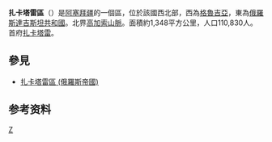 {{Infobox settlement
| name                   = 扎卡塔雷區
| type                   = [[阿塞拜疆行政区划|区]]
| image_skyline          =
| image_caption          =
| image_map              = Zaqatala District in Azerbaijan 2021.svg
| map_caption            = 在阿塞拜疆的位置
| parts_type = 定居点<ref name="preslib">{{cite web |url=https://files.preslib.az/projects/azerbaijan/gl2.pdf |title=İnzibati-ərazi vahidləri |author=<!--Not stated--> |date= |website=preslib.az |publisher= |access-date=2021-02-28 |quote= |archive-date=2021-05-12 |archive-url=https://web.archive.org/web/20210512173320/https://files.preslib.az/projects/azerbaijan/gl2.pdf }}</ref>
| parts = 63
| established_title       = 建立
| established_date        = 1930-08-08
| subdivision_type       = [[国家|国家]]
| subdivision_name       = {{flag|Azerbaijan}}
| subdivision_type1      = [[阿塞拜疆行政区划|经济区]]
| subdivision_name1 = {{tsl|en|Shaki-Zagatala Economic Region||Shaki-Zagatala}}
| population_as_of       = {{tsl|en|Census in Azerbaijan||2020}}
| population_total       = 129800
| population_footnotes   = <ref name="statgov">{{cite web |url=https://www.stat.gov.az/source/demoqraphy/ap/az/population_2020.zip |title=Population of Azerbaijan |author=<!--Not stated--> |date= |website=stat.gov.az |publisher=[[阿塞拜疆国家统计委员会|State Statistics Committee]] |access-date=2021-02-22 |quote= |archive-date=2020-06-30 |archive-url=https://web.archive.org/web/20200630134755/https://www.stat.gov.az/source/demoqraphy/ap/az/population_2020.zip }}</ref>
| timezone               = [[阿塞拜疆标准时间|AZT]]
| utc_offset = +4
| area_total_km2         = 1350
| population_density_km2 = auto
| postal_code            = 62
| seat_type              = 首府
| seat                   = [[扎卡塔雷|扎卡塔雷]]
| website = {{URL|zaqatala-ih.gov.az}}
}}
'''扎卡塔雷區'''（{{lang-az|Zaqatala}}）是[[阿塞拜疆|阿塞拜疆]]的一個區，位於該國西北部，西為[[格魯吉亞|格魯吉亞]]，東為[[俄羅斯|俄羅斯]][[達吉斯坦共和國|達吉斯坦共和國]]。北界[[高加索山脈|高加索山脈]]。面積約1,348平方公里，人口110,830人。首府[[扎卡塔雷|扎卡塔雷]]。

== 參見 ==
* [[扎卡塔雷區_(俄羅斯帝國)|扎卡塔雷區 (俄羅斯帝國)]]

==参考资料==
{{refs}}

{{coord|display=title}}
{{亞塞拜然行政區劃}}
{{normdaten}}

[[Category:阿塞拜疆行政區劃|Z]]
{{azerbaijan-geo-stub}}